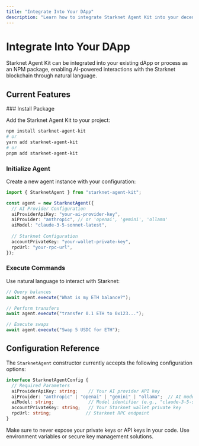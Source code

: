 ```yaml
---
title: "Integrate Into Your DApp"
description: "Learn how to integrate Starknet Agent Kit into your decentralized application"
---
```



# Integrate Into Your DApp

Starknet Agent Kit can be integrated into your existing dApp or process as an NPM package, enabling AI-powered interactions with the Starknet blockchain through natural language.

## Current Features

<Steps>
### Install Package

Add the Starknet Agent Kit to your project:

```bash
npm install starknet-agent-kit
# or
yarn add starknet-agent-kit
# or
pnpm add starknet-agent-kit
```

### Initialize Agent

Create a new agent instance with your configuration:

```typescript
import { StarknetAgent } from "starknet-agent-kit";

const agent = new StarknetAgent({
  // AI Provider Configuration
  aiProviderApiKey: "your-ai-provider-key",
  aiProvider: "anthropic", // or 'openai', 'gemini', 'ollama'
  aiModel: "claude-3-5-sonnet-latest",
  
  // Starknet Configuration
  accountPrivateKey: "your-wallet-private-key",
  rpcUrl: "your-rpc-url",
});
```

### Execute Commands

Use natural language to interact with Starknet:

```typescript
// Query balances
await agent.execute("What is my ETH balance?");

// Perform transfers
await agent.execute("transfer 0.1 ETH to 0x123...");

// Execute swaps
await agent.execute("Swap 5 USDC for ETH");
```
</Steps>

## Configuration Reference

The `StarknetAgent` constructor currently accepts the following configuration options:

```typescript
interface StarknetAgentConfig {
  // Required Parameters
  aiProviderApiKey: string;    // Your AI provider API key
  aiProvider: "anthropic" | "openai" | "gemini" | "ollama";  // AI model provider
  aiModel: string;             // Model identifier (e.g., "claude-3-5-sonnet-latest")
  accountPrivateKey: string;   // Your Starknet wallet private key
  rpcUrl: string;             // Starknet RPC endpoint
}
```

<Callout type="info">
  Make sure to never expose your private keys or API keys in your code. Use environment variables or secure key management solutions.
</Callout>

